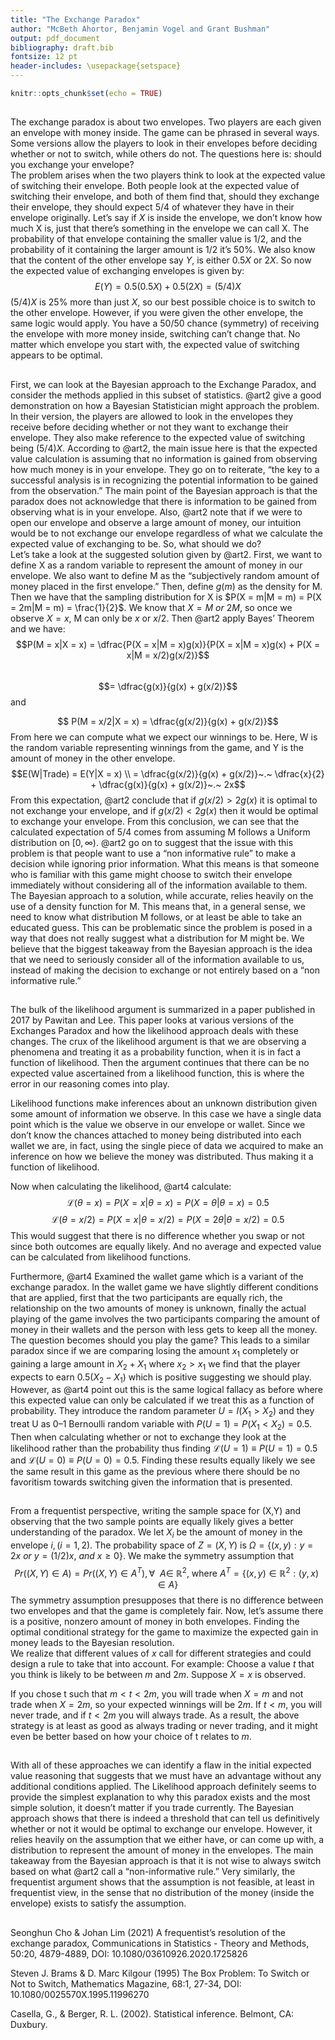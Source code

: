 ---
title: "The Exchange Paradox"
author: "McBeth Ahortor, Benjamin Vogel and Grant Bushman"
output: pdf_document
bibliography: draft.bib
fontsize: 12 pt
header-includes: \usepackage{setspace}
---

```{r setup, include=FALSE}
knitr::opts_chunk$set(echo = TRUE)
```

## \textcolor{blue}{Introduction}
The exchange paradox is about two envelopes. Two players are each given an envelope with money inside. The game can be phrased in several ways. Some versions allow the players to look in their envelopes before deciding whether or not to switch, while others do not. The questions here is: should you exchange your envelope?
\
The problem arises when the two players think to look at the expected value of switching their envelope. Both people look at the expected value of switching their envelope, and both of them find that, should they exchange their envelope, they should expect 5/4 of whatever they have in their envelope originally.
Let's say if $X$ is inside the envelope, we don’t know how much X is, just that there’s something in the envelope we can call X. The probability of that envelope containing the smaller value is $1/2$, and the probability of it containing the larger amount is $1/2$ it's 50\%.
We also know that the content of the other envelope say $Y$, is either $0.5X$ or $2X$. So now the expected value of exchanging envelopes is given by:
\
$$E(Y)= 0.5(0.5X)+0.5(2X)=(5/4)X$$
$(5/4)X$ is 25\% more than just $X$, so our best possible choice is to switch to the other envelope. However, if you were given the other envelope, the same logic would apply. You have a $50/50$ chance (symmetry) of receiving the envelope with more money inside, switching can’t change that. No matter which envelope you start with, the expected value of switching appears to be optimal.

##  \textcolor{blue}{Bayesian Approach}
 
First, we can look at the Bayesian approach to the Exchange Paradox, and consider the methods applied in this subset of statistics. @art2 give a good demonstration on how a Bayesian Statistician might approach the problem. In their version, the players are allowed to look in the envelopes they receive before deciding whether or not they want to exchange their envelope. They also make reference to the expected value of switching being $(5/4)X$. According to @art2, the main issue here is that the expected value calculation is assuming that no information is gained from observing how much money is in your envelope. They go on to reiterate, “the key to a successful analysis is in recognizing the potential information to be gained from the observation.” The main point of the Bayesian approach is that the paradox does not acknowledge that there is information to be gained from observing what is in your envelope. Also,  @art2 note that if we were to open our envelope and observe a large amount of money, our intuition would be to not exchange our envelope regardless of what we calculate the expected value of exchanging to be. So, what should we do?
\
Let’s take a look at the suggested solution given by @art2. First, we want to define X as a random variable to represent the amount of money in our envelope. We also want to define M as the “subjectively random amount of money placed in the first envelope.” Then, define $g(m)$ as the density for M. Then we have that the sampling distribution for X is  $P(X = m|M = m) = P(X = 2m|M = m) = \frac{1}{2}$. We know that $X = M~or~2M$, so once we observe $X = x$, M can only be $x$ or $x/2$. Then  @art2 apply Bayes’ Theorem and we have:
$$P(M = x|X = x)  = \dfrac{P(X = x|M = x)g(x)}{P(X = x|M = x)g(x) + P(X = x|M = x/2)g(x/2)}$$  
$$=  \dfrac{g(x)}{g(x) + g(x/2)}$$
and

$$ P(M = x/2|X = x) = \dfrac{g(x/2)}{g(x) + g(x/2)}$$
From here we can compute what we expect our winnings to be. Here, W is the random variable representing winnings from the game, and Y is the amount of money in the other envelope.
$$E(W|Trade) = E(Y|X = x) \\ = \dfrac{g(x/2)}{g(x) + g(x/2)}~.~ \dfrac{x}{2} + \dfrac{g(x)}{g(x) + g(x/2)}~.~  2x$$
From this expectation,  @art2 conclude that if $g(x/2) > 2g(x)$ it is optimal to not exchange your envelope, and if $g(x/2) < 2g(x)$ then it would be optimal to exchange your envelope. From this conclusion, we can see that the calculated expectation of $5/4$ comes from assuming M follows a Uniform distribution on $[0,\infty)$.  @art2 go on to suggest that the issue with this problem is that people want to use a “non informative rule” to make a decision while ignoring prior information. What this means is that someone who is familiar with this game might choose to switch their envelope immediately without considering all of the information available to them.
\
The Bayesian approach to a solution, while accurate, relies heavily on the use of a density function for M. This means that, in a general sense, we need to know what distribution M follows, or at least be able to take an educated guess. This can be problematic since the problem is posed in a way that does not really suggest what a distribution for M might be. We believe that the biggest takeaway from the Bayesian approach is the idea that we need to seriously consider all of the information available to us, instead of making the decision to exchange or not entirely based on a “non informative rule.”


## \textcolor{blue}{Likelihood Approach}
The bulk of the likelihood argument is summarized in a paper published in 2017 by Pawitan and Lee. This paper looks at various versions of the Exchanges Paradox and how the likelihood approach deals with these changes. The crux of the likelihood argument is that we are observing a phenomena and treating it as a probability function, when it is in fact a function of likelihood. Then the argument continues that there can be no expected value ascertained from a likelihood function, this is where the error in our reasoning comes into play.  

Likelihood functions make inferences about an unknown distribution given some amount of information we observe. In this case we have a single data point which is the value we observe in our envelope or wallet. Since we don’t know the chances attached to money being distributed into each wallet we are, in fact, using the single piece of data we acquired to make an inference on how we believe the money was distributed. Thus making it a function of likelihood.

Now when calculating the likelihood, @art4 calculate:
$$\mathcal{L}(\theta = x) = P(X = x|\theta = x) = P(X = \theta|\theta = x) = 0.5$$
$$\mathcal{L}(\theta = x/2) = P(X = x|\theta = x/2) = P(X = 2\theta|\theta = x/2) = 0.5$$
This would suggest that there is no difference whether you swap or not since both outcomes are equally likely. And no average and expected value can be calculated from likelihood functions.

Furthermore, @art4 Examined the wallet game which is a variant of the exchange paradox. In the wallet game we have slightly different conditions that are applied, first that the two participants are equally rich, the relationship on the two amounts of money is unknown, finally the actual playing of the game involves the two participants comparing the amount of money in their wallets and the person with less gets to keep all the money. The question becomes should you play the game? This leads to a similar paradox since if we are comparing losing the amount $x_1$ completely or gaining a large amount in $X_2+X_1$ where $x_2>x_1$ we find that the player expects to earn $0.5(X_2-X_1)$ which is positive suggesting we should play. However, as @art4 point out this is the same logical fallacy as before where this expected value can only be calculated if we treat this as a function of probability. They introduce the random parameter $U=I(X_1>X_2)$ and they treat U as 0–1 Bernoulli random variable with $P(U = 1) = P(X_1 < X_2) = 0.5$. Then when calculating whether or not to exchange they look at the likelihood rather than the probability thus finding $\mathcal{L}(U = 1) \equiv P(U = 1) = 0.5$ and $\mathcal{L}(U = 0) \equiv P(U = 0) = 0.5$. Finding these results equally likely we see the same result in this game as the previous where there should be no favoritism towards switching given the information that is presented.



## \textcolor{blue}{The Frequentist Approach}
From a frequentist perspective, writing the sample space for (X,Y) and observing that the two sample points are equally likely gives a better understanding of the paradox.
We let $X_i$ be the amount of money in the envelope $i, (i= 1, 2)$. The probability space of $Z = (X, Y)$ is $\Omega = \{(x,y): y = 2x~ or~ y = (1/2) x,~ and ~x \geq 0\}$. We make the symmetry assumption  that $$Pr((X, Y)\in A )= Pr((X, Y )\in A^T), \forall~~A \in~ \mathbb{R}^2,~\text{where}~ A^T = \{(x,y)\in \mathbb{R}^2:(y,x) \in A \}$$
The symmetry assumption presupposes that there is no difference between two envelopes and that the game is completely fair. Now, let's assume there is a positive, nonzero amount of money in both envelopes.
Finding the optimal conditional strategy for the game to maximize the expected gain in money leads to the Bayesian resolution.
\
We realize that different values of $x$ call for different strategies and could design a rule to take that into account. For example:
Choose a value $t$ that you think is likely to be between $m$ and $2m$. Suppose $X = x$ is observed.

\begin{align}
\text{If} x < t,   \text{trade envelopes}\\
If x > t, \text{keep x}
\end{align}

If you chose t such that $m <t < 2m$, you will trade when $X = m$ and not trade when $X = 2m$, so your expected winnings will be $2m$. If $t < m$,
you will never trade, and if $t < 2m$ you will always trade. As a result, the above strategy is at least as good as always trading or never trading, and it might even be better based on how your choice of t relates to $m$.

## \textcolor{blue}{Conclusion}
With all of these approaches we can identify a flaw in the initial expected value reasoning that suggests that we must have an advantage without any additional conditions applied. The Likelihood approach definitely seems to provide the simplest explanation to why this paradox exists and the most simple solution, it doesn't matter if you trade currently. The Bayesian approach shows that there is indeed a threshold that can tell us definitively whether or not it would be optimal to exchange our envelope. However, it relies heavily on the assumption that we either have, or can come up with, a distribution to represent the amount of money in the envelopes. The main takeaway from the Bayesian approach is that it is not wise to always switch based on what @art2 call a “non-informative rule.” Very similarly, the frequentist argument shows that the assumption is not feasible, at least in frequentist view, in the sense that no distribution of the money (inside the envelope) exists to satisfy the assumption.

## \textcolor{blue}{References}
Seonghun Cho & Johan Lim (2021) A frequentist’s resolution of the exchange paradox, Communications in Statistics - Theory and Methods, 50:20,             4879-4889, DOI: 10.1080/03610926.2020.1725826
\

Steven J. Brams & D. Marc Kilgour (1995) The Box Problem: To Switch or Not to Switch, Mathematics Magazine, 68:1, 27-34, DOI:                             10.1080/0025570X.1995.11996270
\

Casella, G., & Berger, R. L. (2002). Statistical inference. Belmont, CA: Duxbury.